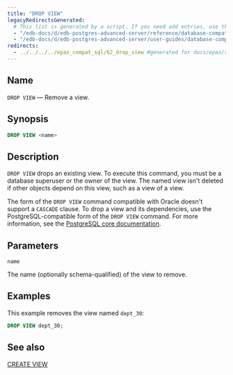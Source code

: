 ```yaml
---
title: "DROP VIEW"
legacyRedirectsGenerated:
  # This list is generated by a script. If you need add entries, use the `legacyRedirects` key.
  - "/edb-docs/d/edb-postgres-advanced-server/reference/database-compatibility-for-oracle-developers-reference-guide/9.6/Database_Compatibility_for_Oracle_Developers_Reference_Guide.1.076.html"
  - "/edb-docs/d/edb-postgres-advanced-server/user-guides/database-compatibility-for-oracle-developers-guide/9.5/Database_Compatibility_for_Oracle_Developers_Guide.1.102.html"
redirects:
  - ../../../../epas_compat_sql/62_drop_view #generated for docs/epas/reorg-role-use-case-mode
---
```


<div id="drop_view" class="registered_link"></div>

## Name

`DROP VIEW` &mdash; Remove a view.

## Synopsis

```sql
DROP VIEW <name>
```

## Description

`DROP VIEW` drops an existing view. To execute this command, you must be a database superuser or the owner of the view. The named view isn't deleted if other objects depend on this view, such as a view of a view.

The form of the `DROP VIEW` command compatible with Oracle doesn't support a `CASCADE` clause. To drop a view and its dependencies, use the PostgreSQL-compatible form of the `DROP VIEW` command. For more information, see the [PostgreSQL core documentation](https://www.postgresql.org/docs/current/static/sql-dropview.html).

## Parameters

`name`

 The name (optionally schema-qualified) of the view to remove.

## Examples

This example removes the view named `dept_30`:

```sql
DROP VIEW dept_30;
```

## See also

[CREATE VIEW](43_create_view/#create_view)
